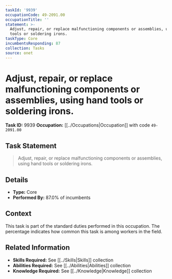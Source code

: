 ```yaml
---
taskId: '9939'
occupationCode: 49-2091.00
occupationTitle: ''
statement: >-
  Adjust, repair, or replace malfunctioning components or assemblies, using hand
  tools or soldering irons.
taskType: Core
incumbentsResponding: 87
collection: Tasks
source: onet
---
```

# Adjust, repair, or replace malfunctioning components or assemblies, using hand tools or soldering irons.

**Task ID:** 9939
**Occupation:** [[../Occupations|Occupation]] with code `49-2091.00`

## Task Statement

> Adjust, repair, or replace malfunctioning components or assemblies, using hand tools or soldering irons.

## Details

- **Type:** Core
- **Performed By:** 87.0% of incumbents

## Context

This task is part of the standard duties performed in this occupation. The percentage indicates how common this task is among workers in the field.

## Related Information

- **Skills Required:** See [[../Skills|Skills]] collection
- **Abilities Required:** See [[../Abilities|Abilities]] collection
- **Knowledge Required:** See [[../Knowledge|Knowledge]] collection
